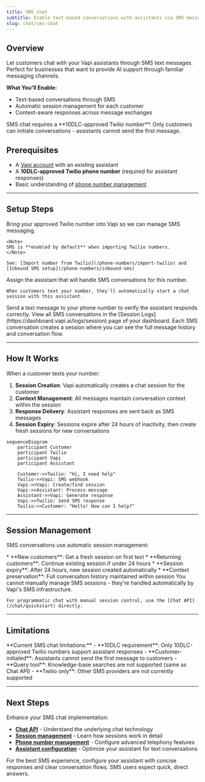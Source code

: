 ```yaml
---
title: SMS chat
subtitle: Enable text-based conversations with assistants via SMS messaging
slug: chat/sms-chat
---
```


## Overview

Let customers chat with your Vapi assistants through SMS text messages. Perfect for businesses that want to provide AI support through familiar messaging channels.

**What You'll Enable:**
* Text-based conversations through SMS
* Automatic session management for each customer
* Context-aware responses across message exchanges

<Warning>
SMS chat requires a **10DLC-approved Twilio number**. Only customers can initiate conversations - assistants cannot send the first message.
</Warning>

## Prerequisites

* A [Vapi account](https://dashboard.vapi.ai/) with an existing assistant
* A **10DLC-approved Twilio phone number** (required for assistant responses)
* Basic understanding of [phone number management](/phone-numbers)

---

## Setup Steps

<Steps>
  <Step title="Import your 10DLC Twilio number">
    Bring your approved Twilio number into Vapi so we can manage SMS messaging.
    
    <Note>
    SMS is **enabled by default** when importing Twilio numbers.
    </Note>
    
    See: [Import number from Twilio](/phone-numbers/import-twilio) and [Inbound SMS setup](/phone-numbers/inbound-sms)
  </Step>
  <Step title="Attach the number to an assistant">
    Assign the assistant that will handle SMS conversations for this number.
    
    When customers text your number, they'll automatically start a chat session with this assistant.
  </Step>
  <Step title="Test the integration">
    Send a text message to your phone number to verify the assistant responds correctly.
  </Step>
</Steps>

<Tip>
View all SMS conversations in the [Session Logs](https://dashboard.vapi.ai/logs/session) page of your dashboard. Each SMS conversation creates a session where you can see the full message history and conversation flow.
</Tip>

---

## How It Works

When a customer texts your number:

1. **Session Creation**: Vapi automatically creates a chat session for the customer
2. **Context Management**: All messages maintain conversation context within the session
3. **Response Delivery**: Assistant responses are sent back as SMS messages
4. **Session Expiry**: Sessions expire after 24 hours of inactivity, then create fresh sessions for new conversations

```mermaid
sequenceDiagram
    participant Customer
    participant Twilio
    participant Vapi
    participant Assistant

    Customer->>Twilio: "Hi, I need help"
    Twilio->>Vapi: SMS webhook
    Vapi->>Vapi: Create/find session
    Vapi->>Assistant: Process message
    Assistant->>Vapi: Generate response
    Vapi->>Twilio: Send SMS response
    Twilio->>Customer: "Hello! How can I help?"
```

---

## Session Management

SMS conversations use automatic session management:

<Tabs>
  <Tab title="Automatic Behavior">
    * **New customers**: Get a fresh session on first text
    * **Returning customers**: Continue existing session if under 24 hours
    * **Session expiry**: After 24 hours, new session created automatically
    * **Context preservation**: Full conversation history maintained within session
  </Tab>
  <Tab title="Manual Management">
    You cannot manually manage SMS sessions - they're handled automatically by Vapi's SMS infrastructure.
    
    For programmatic chat with manual session control, use the [Chat API](/chat/quickstart) directly.
  </Tab>
</Tabs>

---

## Limitations

<Note>
**Current SMS chat limitations:**
- **10DLC requirement**: Only 10DLC-approved Twilio numbers support assistant responses
- **Customer-initiated**: Assistants cannot send the first message to customers
- **Query tool**: Knowledge-base searches are not supported (same as Chat API)
- **Twilio only**: Other SMS providers are not currently supported
</Note>

---

## Next Steps

Enhance your SMS chat implementation:

* **[Chat API](/chat/quickstart)** - Understand the underlying chat technology
* **[Session management](/chat/session-management)** - Learn how sessions work in detail
* **[Phone number management](/phone-numbers)** - Configure advanced telephony features
* **[Assistant configuration](/assistants/quickstart)** - Optimize your assistant for text conversations

<Tip>
For the best SMS experience, configure your assistant with concise responses and clear conversation flows. SMS users expect quick, direct answers.
</Tip>
